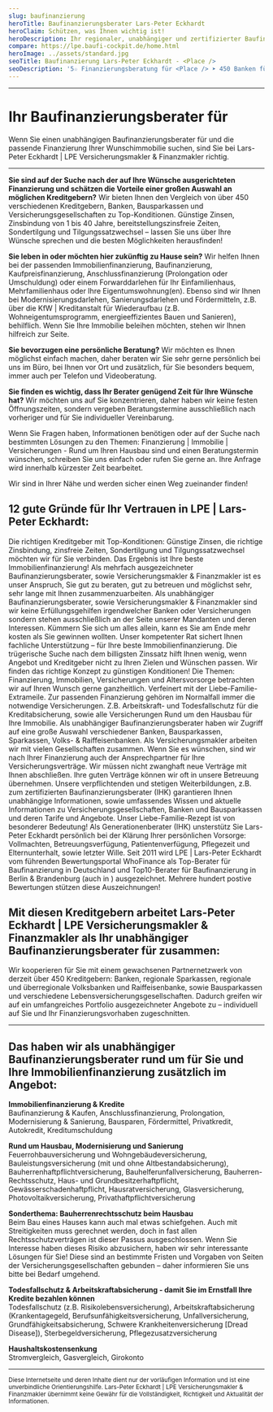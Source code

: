 ```yaml
---
slug: baufinanzierung
heroTitle: Baufinanzierungsberater Lars-Peter Eckhardt
heroClaim: Schützen, was Ihnen wichtig ist!
heroDescription: Ihr regionaler, unabhängiger und zertifizierter Baufinanzierungsberater (IHK), als persönlicher Ansprechpartner vor Ort, im Büro, am Telefon und per Videoberatung! Herzlich Willkommen ...
compare: https://lpe.baufi-cockpit.de/home.html
heroImage: ../assets/standard.jpg
seoTitle: Baufinanzierung Lars-Peter Eckhardt - <Place />
seoDescription: '5☆ Finanzierungsberatung für <Place /> ➤ 450 Banken für Ihre beste Immobilienfinanzierung ✓ Baufinanzierung ✓ Anschlussfinanzierung ✓'
---
```



<Reviews />

---

# Ihr Baufinanzierungsberater für <Place long />

Wenn Sie einen unabhängigen Baufinanzierungsberater für <Place /> und die passende Finanzierung Ihrer Wunschimmobilie suchen, sind Sie bei Lars-Peter Eckhardt | LPE Versicherungsmakler & Finanzmakler richtig.

---

**Sie sind auf der Suche nach der auf Ihre Wünsche ausgerichteten Finanzierung und schätzen die Vorteile einer großen Auswahl an möglichen Kreditgebern?** Wir bieten Ihnen den Vergleich von über 450 verschiedenen Kreditgebern, Banken, Bausparkassen und Versicherungsgesellschaften zu Top-Konditionen. Günstige Zinsen, Zinsbindung von 1 bis 40 Jahre, bereitstellungszinsfreie Zeiten, Sondertilgung und Tilgungssatzwechsel – lassen Sie uns über Ihre Wünsche sprechen und die besten Möglichkeiten herausfinden!

**Sie leben in <Place long /> oder möchten hier zukünftig zu Hause sein?** Wir helfen Ihnen bei der passenden Immobilienfinanzierung, Baufinanzierung, Kaufpreisfinanzierung, Anschlussfinanzierung (Prolongation oder Umschuldung) oder einem Forwarddarlehen für Ihr Einfamilienhaus, Mehrfamilienhaus oder Ihre Eigentumswohnung(en). Ebenso sind wir Ihnen bei Modernisierungsdarlehen, Sanierungsdarlehen und Fördermitteln, z.B. über die KfW | Kreditanstalt für Wiederaufbau (z.B. Wohneigentumsprogramm, energieeffizientes Bauen und Sanieren), behilflich. Wenn Sie Ihre Immobilie beleihen möchten, stehen wir Ihnen hilfreich zur Seite.

**Sie bevorzugen eine persönliche Beratung?** Wir möchten es Ihnen möglichst einfach machen, daher beraten wir Sie sehr gerne persönlich bei uns im Büro, bei Ihnen vor Ort und zusätzlich, für Sie besonders bequem, immer auch per Telefon und Videoberatung.

**Sie finden es wichtig, dass Ihr Berater genügend Zeit für Ihre Wünsche hat?** Wir möchten uns auf Sie konzentrieren, daher haben wir keine festen Öffnungszeiten, sondern vergeben Beratungstermine ausschließlich nach vorheriger und für Sie individueller Vereinbarung.

Wenn Sie Fragen haben, Informationen benötigen oder auf der Suche nach bestimmten Lösungen zu den Themen: Finanzierung | Immobilie | Versicherungen - Rund um Ihren Hausbau sind und einen Beratungstermin wünschen, schreiben Sie uns einfach oder rufen Sie gerne an. Ihre Anfrage wird innerhalb kürzester Zeit bearbeitet.

Wir sind in Ihrer Nähe und werden sicher einen Weg zueinander finden!

<ContactAndCompareBox />

<AwardBox />

## 12 gute Gründe für Ihr Vertrauen in LPE | Lars-Peter Eckhardt:

<Box>
	<Example title="Beste Immobilienfinanzierung!" number="01">
		Die richtigen Kreditgeber mit Top-Konditionen: Günstige Zinsen, die richtige Zinsbindung, zinsfreie Zeiten, Sondertilgung und Tilgungssatzwechsel möchten wir für Sie verbinden. Das Ergebnis ist Ihre beste Immobilienfinanzierung! 
	</Example>
	<Example title="Unser hoher Anspruch an uns selbst!" number="02">
		Als mehrfach ausgezeichneter Baufinanzierungsberater, sowie Versicherungsmakler & Finanzmakler ist es unser Anspruch, Sie gut zu beraten, gut zu betreuen und möglichst sehr, sehr lange mit Ihnen zusammenzuarbeiten.
	</Example>
	<Example title="Als Berater immer auf Ihrer Seite!" number="03">
		Als unabhängiger Baufinanzierungsberater, sowie Versicherungsmakler & Finanzmakler sind wir keine Erfüllungsgehilfen irgendwelcher Banken oder Versicherungen sondern stehen ausschließlich an der Seite unserer Mandanten und deren Interessen.
	</Example>
	<Example title="Profitieren Sie von unserem Rat!" number="04">
		Kümmern Sie sich um alles allein, kann es Sie am Ende mehr kosten als Sie gewinnen wollten. Unser kompetenter Rat sichert Ihnen fachliche Unterstützung – für Ihre beste Immobilienfinanzierung.
	</Example>
	<Example title="Konzeption schlägt Kondition" number="05">
		Die trügerische Suche nach dem billigsten Zinssatz hilft Ihnen wenig, wenn Angebot und Kreditgeber nicht zu Ihren Zielen und Wünschen passen. Wir finden das richtige Konzept zu günstigen Konditionen!
	</Example>
	<Example title="Ganzheitliche Betrachtung!" number="06">
		Die Themen: Finanzierung, Immobilien, Versicherungen und Altersvorsorge betrachten wir auf Ihren Wunsch gerne ganzheitlich. Verfeinert mit der <Link to="/liebe-familie">Liebe-Familie-Extrameile</Link>.
	</Example>
	<Example title="Versicherungen & Finanzierung" number="07">
		Zur passenden Finanzierung gehören im Normalfall immer die notwendige Versicherungen. Z.B. Arbeitskraft- und Todesfallschutz für die Kreditabsicherung, sowie alle Versicherungen Rund um den Hausbau für Ihre Immobilie.
	</Example>
	<Example title="Große Auswahl, viele Möglichkeiten!" number="08">
		Als unabhängiger Baufinanzierungsberater haben wir Zugriff auf eine große Auswahl verschiedener Banken, Bausparkassen, Sparkassen, Volks- & Raiffeisenbanken. Als Versicherungsmakler arbeiten wir mit vielen Gesellschaften zusammen.
	</Example>
	<Example title="Ein Ansprechpartner für Ihre Finanzen!" number="09">
		Wenn Sie es wünschen, sind wir nach Ihrer Finanzierung auch der Ansprechpartner für Ihre Versicherungsverträge. Wir müssen nicht zwanghaft neue Verträge mit Ihnen abschließen. Ihre guten Verträge können wir oft in unsere Betreuung übernehmen.
	</Example>
	<Example title="Weiterbildung schafft Kompetenz!" number="10">
		Unsere verpflichtenden und stetigen Weiterbildungen, z.B. zum zertifizierten Baufinanzierungsberater (IHK) garantieren Ihnen unabhängige Informationen, sowie umfassendes Wissen und aktuelle Informationen zu Versicherungsgesellschaften, Banken und Bausparkassen und deren Tarife und Angebote.
	</Example>
	<Example title="Unsere Extrameile für Ihre Familie!" number="11">
		Unser <Link to="/liebe-familie">Liebe-Familie-Rezept</Link> ist von besonderer Bedeutung! Als Generationenberater (IHK) unsterstütz Sie Lars-Peter Eckhardt persönlich bei der Klärung Ihrer persönlichen Vorsorge: Vollmachten, Betreuungsverfügung, Patientenverfügung, Pflegezeit und Elternunterhalt, sowie letzter Wille.
	</Example>
	<Example title="So viele zufriedene Kunden ..." number="12">
		Seit 2011 wird LPE | Lars-Peter Eckhardt vom führenden <Link to="https://www.whofinance.de/berater/lars-peter-eckhardt">Bewertungsportal WhoFinance</Link> als Top-Berater für Baufinanzierung in Deutschland und Top10-Berater für Baufinanzierung in Berlin & Brandenburg (auch in <Place long />) ausgezeichnet. Mehrere hundert postive Bewertungen stützen diese Auszeichnungen!
	</Example>
</Box>

<ContactAndCompareBox />


## Mit diesen Kreditgebern arbeitet Lars-Peter Eckhardt | LPE Versicherungsmakler & Finanzmakler als Ihr unabhängiger Baufinanzierungsberater für <Place long /> zusammen:

Wir kooperieren für Sie mit einem gewachsenen Partnernetzwerk von derzeit über 450 Kreditgebern: Banken, regionale Sparkassen, regionale und überregionale Volksbanken und Raiffeisenbanke, sowie Bausparkassen und verschiedene Lebensversicherungsgesellschaften. Dadurch greifen wir auf ein umfangreiches Portfolio ausgezeichneter Angebote zu – individuell auf Sie und Ihr Finanzierungsvorhaben zugeschnitten. 

<InsurancesBox title='Auszug: Kreditgeber'/>

---

## Das haben wir als unabhängiger Baufinanzierungsberater rund um <Place long /> für Sie und Ihre Immobilienfinanzierung zusätzlich im Angebot:

**Immobilienfinanzierung & Kredite**<br />
Baufinanzierung & Kaufen, Anschlussfinanzierung, Prolongation, Modernisierung & Sanierung, Bausparen, Fördermittel, Privatkredit, Autokredit, Kreditumschuldung

**Rund um Hausbau, Modernisierung und Sanierung**<br />
Feuerrohbauversicherung und Wohngebäudeversicherung, Bauleistungsversicherung (mit und ohne Altbestandabsicherung), Bauherrenhaftpflichtversicherung, Bauhelferunfallversicherung, Bauherren-Rechtsschutz, Haus- und Grundbesitzerhaftpflicht, Gewässerschadenhaftpflicht, Hausratversicherung, Glasversicherung, Photovoltaikversicherung, Privathaftpflichtversicherung

**Sonderthema:	Bauherrenrechtsschutz beim Hausbau**<br />
Beim Bau eines Hauses kann auch mal etwas schiefgehen. Auch mit Streitigkeiten muss gerechnet werden, doch in fast allen Rechtsschutzverträgen ist dieser Passus ausgeschlossen. Wenn Sie Interesse haben dieses Risiko abzusichern, haben wir sehr interessante Lösungen für Sie! Diese sind an bestimmte Fristen und Vorgaben von Seiten der Versicherungsgesellschaften gebunden – daher informieren Sie uns bitte bei Bedarf umgehend. 

**Todesfallschutz & Arbeitskraftabsicherung - damit Sie im Ernstfall Ihre Kredite bezahlen können**<br />
Todesfallschutz (z.B. Risikolebensversicherung), Arbeitskraftabsicherung (Krankentagegeld, Berufsunfähigkeitsversicherung, Unfallversicherung, Grundfähigkeitsabsicherung, Schwere Krankheitenversicherung [Dread Disease]), Sterbegeldversicherung, Pflegezusatzversicherung

**Haushaltskostensenkung**<br /><Link to="/stromkosten">Stromvergleich</Link>, <Link to="/gaskosten">Gasvergleich</Link>,  <Link to="/girokonto-kreditkarte">Girokonto</Link>

---
<ContactAndCompareBox />

<Place description />

<small>Diese Internetseite und deren Inhalte dient nur der vorläufigen Information und ist eine unverbindliche Orientierungshilfe. Lars-Peter Eckhardt | LPE Versicherungsmakler & Finanzmakler übernimmt keine Gewähr für die Vollständigkeit,
Richtigkeit und Aktualität der Informationen.</small>